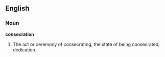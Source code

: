 ==English==

===Noun===

'''consecration'''

#The act or ceremony of consecrating; the state of being consecrated; dedication.
